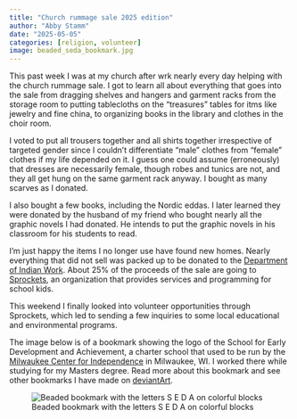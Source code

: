 ```yaml
---
title: "Church rummage sale 2025 edition"
author: "Abby Stamm"
date: "2025-05-05"
categories: [religion, volunteer]
image: beaded_seda_bookmark.jpg
---
```


This past week I was at my church after wrk nearly every day helping with the church rummage sale. I got to learn all about everything that goes into the sale from dragging shelves and hangers and garment racks from the storage room to putting tablecloths on the "treasures" tables for itms like jewelry and fine china, to organizing books in the library and clothes in the choir room. 

I voted to put all trousers together and all shirts together irrespective of targeted gender since I couldn't differentiate "male" clothes from "female" clothes if my life depended on it. I guess one could assume (erroneously) that dresses are necessarily female, though robes and tunics are not, and they all get hung on the same garment rack anyway. I bought as many scarves as I donated.

I also bought a few books, including the Nordic eddas. I later learned they were donated by the husband of my friend who bought nearly all the graphic novels I had donated. He intends to put the graphic novels in his classroom for his students to read.

I'm just happy the items I no longer use have found new homes. Nearly everything that did not sell was packed up to be donated to the [Department of Indian Work](https://interfaithaction.org/what-we-do/diw/). About 25% of the proceeds of the sale are going to [Sprockets](https://www.stpaul.gov/departments/parks-and-recreation/sprockets), an organization that provides services and programming for school kids. 

This weekend I finally looked into volunteer opportunities through Sprockets, which led to sending a few inquiries to some local educational and environmental programs.


The image below is of a bookmark showing the logo of the School for Early Development and Achievement, a charter school that used to be run by the [Milwaukee Center for Independence](https://cfihope.org/) in Milwaukee, WI. I worked there while studying for my Masters degree. Read more about this bookmark and see other bookmarks I have made on [deviantArt](https://www.deviantart.com/anabiyeni/art/SEDA-Bookmark-497160819). 

![Beaded bookmark with the letters S E D A on colorful blocks](beaded_seda_bookmark.jpg)

